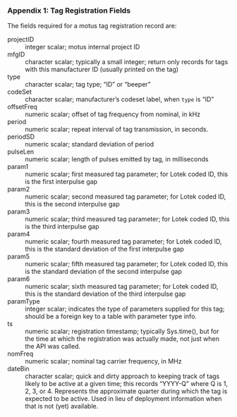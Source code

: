 ### Appendix 1:  Tag Registration Fields

The fields required for a motus tag registration record are:

projectID
:   integer scalar; motus internal project ID

mfgID
:   character scalar; typically a small integer; return only records for
    tags with this manufacturer ID (usually printed on the tag)

type
:   character scalar; tag type; "ID" or "beeper"

codeSet
:   character scalar; manufacturer's codeset label, when `type` is
    "ID"

offsetFreq
:   numeric scalar; offset of tag frequency from
    nominal, in kHz

period
:   numeric scalar; repeat interval of tag transmission,
    in seconds.

periodSD
:   numeric scalar; standard deviation of period

pulseLen
:   numeric scalar; length of pulses emitted by tag,
    in milliseconds

param1
:   numeric scalar; first measured tag parameter; for
    Lotek coded ID, this is the first interpulse gap

param2
:   numeric scalar; second measured tag parameter; for
    Lotek coded ID, this is the second interpulse gap

param3
:   numeric scalar; third measured tag parameter; for
    Lotek coded ID, this is the third interpulse gap

param4
:   numeric scalar; fourth measured tag parameter; for
    Lotek coded ID, this is the standard deviation of the first
    interpulse gap

param5
:   numeric scalar; fifth measured tag parameter; for
    Lotek coded ID, this is the standard deviation of the second
    interpulse gap

param6
:   numeric scalar; sixth measured tag parameter; for
    Lotek coded ID, this is the standard deviation of the third
    interpulse gap

paramType
:   integer scalar; indicates the type of parameters
    supplied for this tag; should be a foreign key to a table with
    parameter type info.

ts
:   numeric scalar; registration timestamp; typically
    Sys.time(), but for the time at which the registration was
    actually made, not just when the API was called.

nomFreq
:   numeric scalar; nominal tag carrier frequency, in MHz

dateBin
:   character scalar; quick and dirty approach to
    keeping track of tags likely to be active at a given time; this
    records "YYYY-Q" where Q is 1, 2, 3, or 4.  Represents the
    approximate quarter during which the tag is expected to be
    active.  Used in lieu of deployment information when that is
    not (yet) available.

